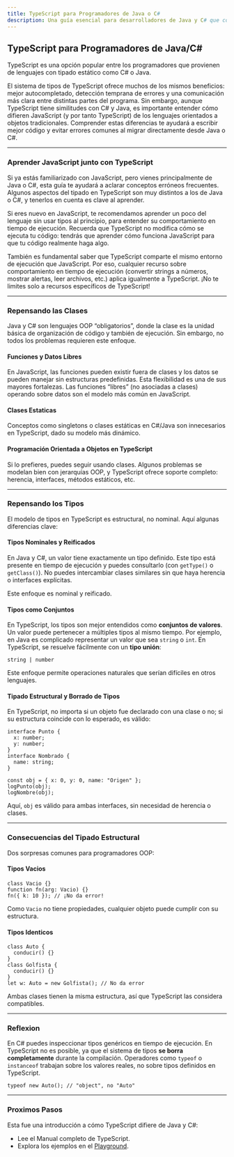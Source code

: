 ```yaml
---
title: TypeScript para Programadores de Java o C#
description: Una guía esencial para desarrolladores de Java y C# que comienzan con TypeScript. Descubre cómo las diferencias entre sistemas de tipos, clases, y estructuras en TypeScript pueden ayudarte a evitar errores comunes y aprovechar al máximo esta poderosa herramienta de tipado estático.
---
```


## TypeScript para Programadores de Java/C\#

TypeScript es una opción popular entre los programadores que provienen de lenguajes con tipado estático como C# o Java.

El sistema de tipos de TypeScript ofrece muchos de los mismos beneficios: mejor autocompletado, detección temprana de errores y una comunicación más clara entre distintas partes del programa. Sin embargo, aunque TypeScript tiene similitudes con C# y Java, es importante entender cómo difieren JavaScript (y por tanto TypeScript) de los lenguajes orientados a objetos tradicionales. Comprender estas diferencias te ayudará a escribir mejor código y evitar errores comunes al migrar directamente desde Java o C#.

---

### Aprender JavaScript junto con TypeScript

Si ya estás familiarizado con JavaScript, pero vienes principalmente de Java o C#, esta guía te ayudará a aclarar conceptos erróneos frecuentes. Algunos aspectos del tipado en TypeScript son muy distintos a los de Java o C#, y tenerlos en cuenta es clave al aprender.

Si eres nuevo en JavaScript, te recomendamos aprender un poco del lenguaje sin usar tipos al principio, para entender su comportamiento en tiempo de ejecución. Recuerda que TypeScript no modifica cómo se ejecuta tu código: tendrás que aprender cómo funciona JavaScript para que tu código realmente haga algo.

También es fundamental saber que TypeScript comparte el mismo entorno de ejecución que JavaScript. Por eso, cualquier recurso sobre comportamiento en tiempo de ejecución (convertir strings a números, mostrar alertas, leer archivos, etc.) aplica igualmente a TypeScript. ¡No te limites solo a recursos específicos de TypeScript!

---

### Repensando las Clases

Java y C# son lenguajes OOP “obligatorios”, donde la clase es la unidad básica de organización de código y también de ejecución. Sin embargo, no todos los problemas requieren este enfoque.

#### Funciones y Datos Libres

En JavaScript, las funciones pueden existir fuera de clases y los datos se pueden manejar sin estructuras predefinidas. Esta flexibilidad es una de sus mayores fortalezas. Las funciones “libres” (no asociadas a clases) operando sobre datos son el modelo más común en JavaScript.

#### Clases Estaticas

Conceptos como singletons o clases estáticas en C#/Java son innecesarios en TypeScript, dado su modelo más dinámico.

#### Programación Orientada a Objetos en TypeScript

Si lo prefieres, puedes seguir usando clases. Algunos problemas se modelan bien con jerarquías OOP, y TypeScript ofrece soporte completo: herencia, interfaces, métodos estáticos, etc.

---

### Repensando los Tipos

El modelo de tipos en TypeScript es estructural, no nominal. Aquí algunas diferencias clave:

#### Tipos Nominales y Reificados

En Java y C#, un valor tiene exactamente un tipo definido. Este tipo está presente en tiempo de ejecución y puedes consultarlo (con `getType()` o `getClass()`). No puedes intercambiar clases similares sin que haya herencia o interfaces explícitas.

Este enfoque es nominal y reificado.

#### Tipos como Conjuntos

En TypeScript, los tipos son mejor entendidos como **conjuntos de valores**. Un valor puede pertenecer a múltiples tipos al mismo tiempo. Por ejemplo, en Java es complicado representar un valor que sea `string` o `int`. En TypeScript, se resuelve fácilmente con un **tipo unión**:

```go:ts
string | number
```

Este enfoque permite operaciones naturales que serían difíciles en otros lenguajes.

#### Tipado Estructural y Borrado de Tipos

En TypeScript, no importa si un objeto fue declarado con una clase o no; si su estructura coincide con lo esperado, es válido:

```go:ts
interface Punto {
  x: number;
  y: number;
}
interface Nombrado {
  name: string;
}

const obj = { x: 0, y: 0, name: "Origen" };
logPunto(obj);
logNombre(obj);
```

Aquí, `obj` es válido para ambas interfaces, sin necesidad de herencia o clases.

---

### Consecuencias del Tipado Estructural

Dos sorpresas comunes para programadores OOP:

#### Tipos Vacios

```go:ts
class Vacio {}
function fn(arg: Vacio) {}
fn({ k: 10 }); // ¡No da error!
```

Como `Vacio` no tiene propiedades, cualquier objeto puede cumplir con su estructura.

#### Tipos Identicos

```go:ts
class Auto {
  conducir() {}
}
class Golfista {
  conducir() {}
}
let w: Auto = new Golfista(); // No da error
```

Ambas clases tienen la misma estructura, así que TypeScript las considera compatibles.

---

### Reflexion

En C# puedes inspeccionar tipos genéricos en tiempo de ejecución. En TypeScript no es posible, ya que el sistema de tipos **se borra completamente** durante la compilación. Operadores como `typeof` o `instanceof` trabajan sobre los valores reales, no sobre tipos definidos en TypeScript.

```go:ts
typeof new Auto(); // "object", no "Auto"
```

---

### Proximos Pasos

Esta fue una introducción a cómo TypeScript difiere de Java y C#:

- Lee el Manual completo de TypeScript.
- Explora los ejemplos en el [Playground](https://www.typescriptlang.org/play).
